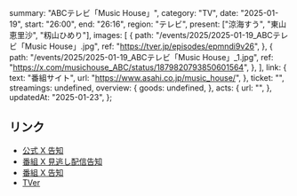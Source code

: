  summary: "ABCテレビ「Music House」",
  category: "TV",
  date: "2025-01-19",
  start: "26:00",
  end: "26:16",
  region: "テレビ",
  present: ["涼海すう", "東山恵里沙", "籾山ひめり"],
  images: [
    {
      path: "/events/2025/2025-01-19_ABCテレビ「Music House」.jpg",
      ref: "https://tver.jp/episodes/epmndi9v26",
    },
    {
      path: "/events/2025/2025-01-19_ABCテレビ「Music House」_1.jpg",
      ref: "https://x.com/musichouse_ABC/status/1879820793850601564",
    },
  ],
  link: {
    text: "番組サイト",
    url: "https://www.asahi.co.jp/music_house/",
  },
  ticket: "",
  streamings: undefined,
  overview: {
    goods: undefined,
  },
  acts: {
    url: "",
  },
  updatedAt: "2025-01-23",
};

## リンク

- [公式 X 告知](https://x.com/takanenofficial/status/1882027971973947832)
- [番組 X 見逃し配信告知](https://x.com/musichouse_ABC/status/1881234789883420864)
- [番組 X 告知](https://x.com/musichouse_ABC/status/1879820793850601564)
- [TVer](https://tver.jp/episodes/epmndi9v26)
